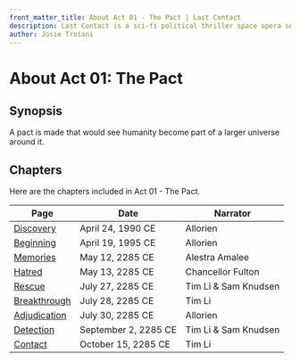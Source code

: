 ```yaml
---
front_matter_title: About Act 01 - The Pact | Last Contact
description: Last Contact is a sci-fi political thriller space opera set in the 23rd and 24th centuries. Act 01 - The Pact sees A pact being made that would see humanity become part of a larger universe around it.
author: Josie Troiani
---
```

# About Act 01: The Pact

## Synopsis

A pact is made that would see humanity become part of a larger universe around it.

## Chapters

Here are the chapters included in Act 01 - The Pact.

| Page | Date | Narrator |
| --------------- | ------------ | ----- |
| [Discovery](/lastcontact/thepact/discovery.mdx) | April 24, 1990 CE | Allorien |
| [Beginning](/lastcontact/thepact/beginning.mdx) | April 19, 1995 CE | Allorien |
| [Memories](/lastcontact/thepact/memories.mdx) | May 12, 2285 CE | Alestra Amalee |
| [Hatred](/lastcontact/thepact/hatred.mdx) | May 13, 2285 CE | Chancellor Fulton |
| [Rescue](/lastcontact/thepact/rescue.mdx) | July 27, 2285 CE | Tim Li & Sam Knudsen |
| [Breakthrough](/lastcontact/thepact/breakthrough.mdx) | July 28, 2285 CE | Tim Li |
| [Adjudication](/lastcontact/thepact/adjudication.mdx) | July 30, 2285 CE | Allorien |
| [Detection](/lastcontact/thepact/detection.mdx) | September 2, 2285 CE | Tim Li & Sam Knudsen |
| [Contact](/lastcontact/thepact/contact.mdx) | October 15, 2285 CE | Tim Li |
